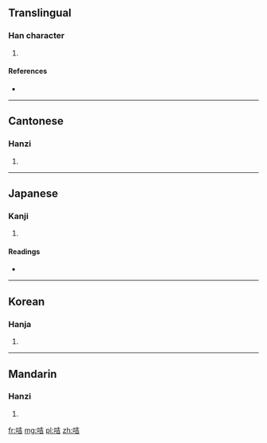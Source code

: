 ==Translingual==

===Han character===
{{Han char|rn=30|rad=口|as=06|sn=9|four=6406<sub>1</sub>|canj=口土口 (RGR)}}

# {{defn|Han|sort=口06}}

====References====
* {{Han ref|kx=0186.170|dkj=03544|dj=0406.020|hdz=10611.060|uh=54AD|ud=21677|bh=CDFC|bd=52732}}

----

==Cantonese==

===Hanzi===
{{yue-hanzi|jyut=|y=kaat1, kat1}}

# {{defn|lang=yue|sort=口06}}

----

==Japanese==

===Kanji===
{{ja-kanji|grade=|rs=口06}}

# {{defn|lang=ja|sort=口06}}

====Readings====
* {{ja-readings|on=[[きつ]] (kitsu), [[ぎち]] (gichi), [[かつ]] (katsu), [[けち]] (kechi)|kun=[[こえのさま]] (koenosama)}}

----

==Korean==

===Hanja===
{{ko-hanja|hangeul=[[길]], [[갈]]|rv=gil, gal|mr=kil, kal}}

# {{defn|lang=ko|sort=口06}}

----

==Mandarin==

===Hanzi===
{{cmn-hanzi|pin=[[jī]] ([[ji1]]), [[kǎ]] ([[ka3]]), [[lo]] ([[lo5]])|wg=chi<sup>1</sup>, k'a<sup>3</sup>, *<sup>5</sup>}}

# {{defn|lang=cmn|sort=口06}}

[[fr:咭]]
[[mg:咭]]
[[pl:咭]]
[[zh:咭]]